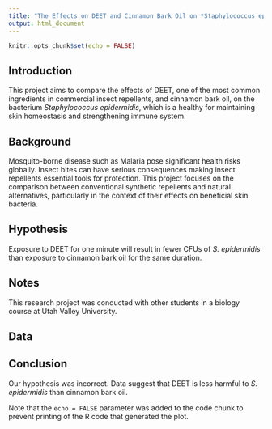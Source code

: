 ```yaml
---
title: "The Effects on DEET and Cinnamon Bark Oil on *Staphylococcus epidermidis*"
output: html_document
---
```


```r
knitr::opts_chunk$set(echo = FALSE)
```

## Introduction
This project aims to compare the effects of DEET, one of the most common ingredients in commercial insect repellents, and cinnamon bark oil, on the bacterium *Staphylococcus epidermidis*, which is a healthy for maintaining skin homeostasis and strengthening immune system. 


## Background
Mosquito-borne disease such as Malaria pose significant health risks globally. Insect bites can have serious consequences making insect repellents essential tools for protection. This project focuses on the comparison between conventional synthetic repellents and natural alternatives, particularly in the context of their effects on beneficial skin bacteria. 


## Hypothesis 
Exposure to DEET for one minute will result in fewer CFUs of *S. epidermidis* than exposure to cinnamon bark oil for the same duration. 


## Notes
This research project was conducted with other students in a biology course at Utah Valley University. 


## Data


## Conclusion
Our hypothesis was incorrect. Data suggest that DEET is less harmful to *S. epidermidis* than cinnamon bark oil. 


Note that the `echo = FALSE` parameter was added to the code chunk to prevent printing of the R code that generated the plot.
